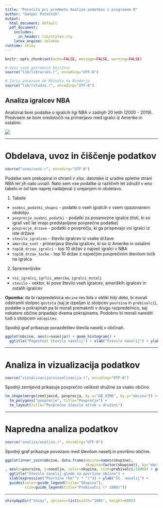 ```yaml
---
title: "Poročilo pri predmetu Analiza podatkov s programom R"
author: "Gašper Potočnik"
output:
  html_document: default
  pdf_document:
    includes:
      in_header: lib/styles.sty
    latex_engine: xelatex
runtime: shiny
---
```


```r
knitr::opts_chunk$set(echo=FALSE, message=FALSE, warning=FALSE)

# Uvoz vseh potrebnih knjižnic
source("lib/libraries.r", encoding="UTF-8")
```

```r
# Izris povezave do RStudia na Binderju
source("lib/rstudio.r", encoding="UTF-8")
```

## Analiza igralcev NBA

Analiziral bom podatke o igralcih ligi NBA v zadnjih 20 letih (2000 - 2019). Predvsem se bom oredotočili na primerjavo med igralci iz Amerike in ostalimi.

![](slike/nba.png)

***

# Obdelava, uvoz in čiščenje podatkov

```r
source("uvoz/uvoz.r", encoding="UTF-8")
```

Podatke sem prekopiral in shranil v xlsx. datoteke iz uradne spletne strani NBA ter jih nato uvozil. 
Nato sem vse podatke iz različnih let združil v eno tabelo in od tam naprej nadaljeval z urejanjem in obdelavo.

1. Tabele
  - `osebni_podatki_skupni` - podatki o vseh igralcih v vsem opazovanem obdobju
  - `povprecje_osebni_podatki` - podatki za posamezne igralce (tisti, ki so igrali več let imajo predstavljene povprečne podatke)
  - `povprecje_drzave` - podatki o povprečju, ki ga prispevajo vsi igralci iz iste države
  - `stevilo_igralcev` - število igralcev iz vsake države 
  - `amerika_svet` - primerjava števila igralcev, ki so iz Amerike in ostalimi
  - `top10_drzav_igralci` - top 10 držav z največ igralci v NBA
  - `top10_drzav_tocke` - top 10 držav z največjim povprečinim številom točk na igralca
  
2. Spremenljivke
  - `vsi_igralci`, `igrlci_amerika`, `igralci_ostali`
  - `stevilo` - vektor, ki pove število vseh igralcev, ameriških igralcev in ostalih igralcev

**Opomba**: da bi razpredelnica `obcine` res bila v obliki *tidy data*, bi morali odstraniti stolpec `gostota` (saj je izpeljan iz stolpcev `povrsina` in `prebivalci`), podatke o pokrajinah pa bi morali premakniti v drugo razpredelnico, saj nekatere občine pripadajo dvema pokrajinama. Podobno bi morali narediti tudi s stolpcem `odcepitev`.

Spodnji graf prikazuje porazdelitev števila naselij v občinah.

```r
ggplot(obcine, aes(x=naselja)) + geom_histogram() +
  ggtitle("Pogostost števila naselij") + xlab("Število naselij") + ylab("Število občin")
```

***

# Analiza in vizualizacija podatkov

```r
source("vizualizacija/vizualizacija.r", encoding="UTF-8")
```

Spodnji zemljevid prikazuje povprečno velikost družine za vsako občino.

```r
tm_shape(merge(zemljevid, povprecja, by.x="OB_UIME", by.y="obcina")) +
  tm_polygons("povprecje", title="Povprečje") +
  tm_layout(title="Povprečno število otrok v družini")
```

***

# Napredna analiza podatkov

```r
source("analiza/analiza.r", encoding="UTF-8")
```

Spodnji graf prikazuje povezavo med številom naselij in površino občine.

```r
ggplot(inner_join(obcine, data.frame(obcina=names(skupine),
                                     skupina=factor(skupine)), by="obcina")
, aes(x=povrsina, y=naselja, color=skupina, size=prebivalci/1000)) + geom_point() +
  ggtitle("Število naselij glede na površino občine") +
  xlab(expression("Površina (km"^2 * ")")) + ylab("Št. naselij") +
  guides(color=guide_legend(title="Skupina"),
         size=guide_legend(title="Prebivalci (* 1000)"))
```

***

```r
shinyAppDir("shiny", options=list(width="100%", height=600))
```
